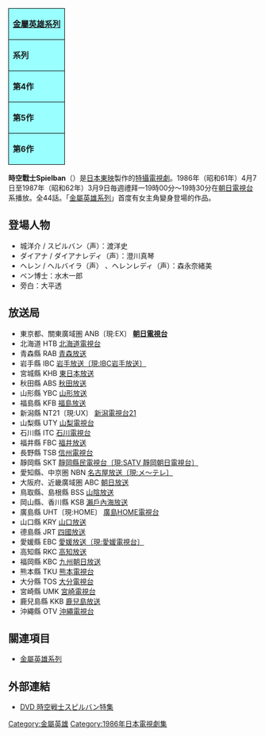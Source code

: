 {| border="1" align="right" style="text-align:center; border-collapse:collapse; border:2px solid black; white-space:nowrap"
|-
|colspan="3" style="background-color:#99ffff; border:1px solid black; white-space:nowrap"|'''[[金屬英雄系列|金屬英雄系列]]'''
|-
|style="border:1px solid black; background-color:#99ffff; white-space:nowrap"|'''系列'''
|style="border:1px solid black; background-color:#99ffff; white-space:nowrap"|'''題名'''
|style="border:1px solid black; background-color:#99ffff; white-space:nowrap"|'''放送期間'''
|-
|style="border:1px solid black; background-color:#99ffff; white-space:nowrap"|'''第4作'''
|style="border:1px solid black; white-space:nowrap"|[[巨獸特搜Juspion|巨獸特搜<br/>Juspion]]
|style="border:1px solid black; white-space:nowrap"|1985年3月<br/>- 1986年3月
|-
|style="border:1px solid black; background-color:#99ffff; white-space:nowrap"|'''第5作'''
|style="border:1px solid black; white-space:nowrap"|[[時空戰士Spielban|時空戰士<br/>Spielban]]
|style="border:1px solid black; white-space:nowrap"|1986年4月<br/>- 1987年3月
|-
|style="border:1px solid black; background-color:#99ffff; white-space:nowrap"|'''第6作'''
|style="border:1px solid black; white-space:nowrap"|[[超人機Metalder|超人機<br/>Metalder]]
|style="border:1px solid black; white-space:nowrap"|1987年3月<br/> - 1988年1月
|}
'''時空戰士Spielban'''（{{lang|ja|時空戦士スピルバン}}）是[[日本|日本]][[東映|東映]]製作的[[特攝|特攝]][[電視劇|電視劇]]。1986年（昭和61年）4月7日至1987年（昭和62年）3月9日毎週禮拜一19時00分～19時30分在[[朝日電視台|朝日電視台]]系播放。全44話。「[[金屬英雄系列|金屬英雄系列]]」首度有女主角變身登場的作品。

== 登場人物 ==
* 城洋介 / スピルバン（声）：渡洋史
* ダイアナ / ダイアナレディ（声）：澄川真琴
* ヘレン / ヘルバイラ（声） 、ヘレンレディ（声）：森永奈緒美
* ベン博士：水木一郎
* 旁白：大平透

== 放送局 ==
{{Colbegin}}
* 東京都、關東廣域圏 ANB〔現:EX〕 '''[[朝日電視台|朝日電視台]]'''
* 北海道 HTB [[北海道電視台|北海道電視台]]
* 青森縣 RAB [[青森放送|青森放送]]
* 岩手縣 IBC [[IBC岩手放送|岩手放送〔現:IBC岩手放送〕]]
* 宮城縣 KHB [[東日本放送|東日本放送]]
* 秋田縣 ABS [[秋田放送|秋田放送]]
* 山形縣 YBC [[山形放送|山形放送]]
* 福島縣 KFB [[福島放送|福島放送]]
* 新潟縣 NT21〔現:UX〕 [[新潟電視台21|新潟電視台21]]
* 山梨縣 UTY [[山梨電視台|山梨電視台]]
* 石川縣 ITC [[石川電視台|石川電視台]]
* 福井縣 FBC [[福井放送|福井放送]]
* 長野縣 TSB [[信州電視台|信州電視台]]
* 靜岡縣 SKT [[靜岡朝日電視台|靜岡縣民電視台〔現:SATV 靜岡朝日電視台〕]]
* 愛知縣、中京圏 NBN [[名古屋電視台|名古屋放送〔現:メ〜テレ〕]]
* 大阪府、近畿廣域圏 ABC [[ABC電視台|朝日放送]]
* 鳥取縣、島根縣 BSS [[山陰放送|山陰放送]]
* 岡山縣、香川縣 KSB [[瀨戶內海放送|瀨戶內海放送]]
* 廣島縣 UHT〔現:HOME〕 [[廣島HOME電視台|廣島HOME電視台]]
* 山口縣 KRY [[山口放送|山口放送]]
* 德島縣 JRT [[四國放送|四國放送]]
* 愛媛縣 EBC [[愛媛電視台|愛媛放送〔現:愛媛電視台〕]]
* 高知縣 RKC [[高知放送|高知放送]]
* 福岡縣 KBC [[九州朝日放送|九州朝日放送]]
* 熊本縣 TKU [[熊本電視台|熊本電視台]]
* 大分縣 TOS [[大分電視台|大分電視台]]
* 宮崎縣 UMK [[宮崎電視台|宮崎電視台]]
* 鹿兒島縣 KKB [[鹿兒島放送|鹿兒島放送]]
* 沖繩縣 OTV [[沖繩電視台|沖繩電視台]]
{{colend}}

== 關連項目 ==
* [[金屬英雄系列|金屬英雄系列]]

== 外部連結 ==
* [https://web.archive.org/web/20130507105154/http://www.toei-video.co.jp/DVD/sp21/spielban.html DVD 時空戦士スピルバン特集]

{{金屬英雄系列}}
{{DEFAULTSORT:Jiku Senshi Supiruban}}

[[Category:金屬英雄|Category:金屬英雄]]
[[Category:1986年日本電視劇集|Category:1986年日本電視劇集]]